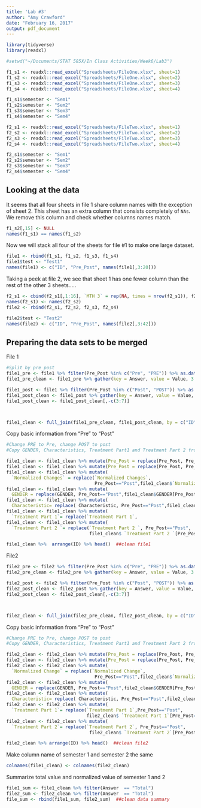 ```yaml
---
title: 'Lab #3'
author: "Amy Crawford"
date: "February 16, 2017"
output: pdf_document
---
```


```r
library(tidyverse)
library(readxl)

#setwd("~/Documents/STAT 585X/In Class Activities/Week6/Lab3")

f1_s1 <- readxl::read_excel("Spreadsheets/FileOne.xlsx", sheet=1) 
f1_s2 <- readxl::read_excel("Spreadsheets/FileOne.xlsx", sheet=2)
f1_s3 <- readxl::read_excel("Spreadsheets/FileOne.xlsx", sheet=3)
f1_s4 <- readxl::read_excel("Spreadsheets/FileOne.xlsx", sheet=4)

f1_s1$semester <- "Sem1"
f1_s2$semester <- "Sem2"
f1_s3$semester <- "Sem3"
f1_s4$semester <- "Sem4"

f2_s1 <- readxl::read_excel("Spreadsheets/FileTwo.xlsx", sheet=1)
f2_s2 <- readxl::read_excel("Spreadsheets/FileTwo.xlsx", sheet=2)
f2_s3 <- readxl::read_excel("Spreadsheets/FileTwo.xlsx", sheet=3)
f2_s4 <- readxl::read_excel("Spreadsheets/FileTwo.xlsx", sheet=4)

f2_s1$semester <- "Sem1"
f2_s2$semester <- "Sem2"
f2_s3$semester <- "Sem3"
f2_s4$semester <- "Sem4"
```


## Looking at the data
It seems that all four sheets in file 1 share column names with the exception of sheet 2. This sheet has an extra column that consists completely of `NAs`. We remove this column and check whether columns names match.
```r
f1_s2[,15] <- NULL
names(f1_s1) == names(f1_s2)
```

Now we will stack all four of the sheets for file #1 to make one large dataset.
```r
file1 <- rbind(f1_s1, f1_s2, f1_s3, f1_s4)
file1$test <- "Test1"
names(file1) <- c("ID", "Pre_Post", names(file1[,3:20]))
```

Taking a peek at file 2, we see that sheet 1 has one fewer column than the rest of the other 3 sheets.....
```r
f2_s1 <- cbind(f2_s1[,1:16], `MTH 3` = rep(NA, times = nrow(f2_s1)), f2_s1[,17:ncol(f2_s1)])
names(f2_s1) <- names(f2_s2)
file2 <- rbind(f2_s1, f2_s2, f2_s3, f2_s4)

file2$test <- "Test2"
names(file2) <- c("ID", "Pre_Post", names(file2[,3:42]))

```


## Preparing the data sets to be merged

File 1
```r
#Split by pre_post
file1_pre <- file1 %>% filter(Pre_Post %in% c("Pre", "PRE")) %>% as.data.frame()
file1_pre_clean <- file1_pre %>% gather(key = Answer, value = Value, 3:13)

file1_post <- file1 %>% filter(Pre_Post %in% c("Post", "POST")) %>% as.data.frame()
file1_post_clean <- file1_post %>% gather(key = Answer, value = Value, 3:13)
file1_post_clean <- file1_post_clean[,-c(3:7)]



file1_clean <- full_join(file1_pre_clean, file1_post_clean, by = c("ID", "semester","test", "Pre_Post", "Answer", "Value")) %>% as.data.frame() 
```

Copy basic information from "Pre" to "Post"
```r
#Change PRE to Pre, change POST to post
#Copy GENDER, Characteristics, Treatment Part1 and Treatment Part 2 from "Pre" to "Post" of same ID.

file1_clean <- file1_clean %>% mutate(Pre_Post = replace(Pre_Post, Pre_Post=="PRE", "Pre"))
file1_clean <- file1_clean %>% mutate(Pre_Post = replace(Pre_Post, Pre_Post=="POST", "Post"))
file1_clean <- file1_clean %>% mutate(
  `Normalized Changes` = replace(`Normalized Changes`, 
                                 Pre_Post=="Post",file1_clean$`Normalized Changes`[Pre_Post=="Pre"]))
file1_clean <- file1_clean %>% mutate(
  GENDER = replace(GENDER, Pre_Post=="Post",file1_clean$GENDER[Pre_Post=="Pre"]))
file1_clean <- file1_clean %>% mutate(
  Characteristic= replace( Characteristic, Pre_Post=="Post",file1_clean$ Characteristic[Pre_Post=="Pre"]))
file1_clean <- file1_clean %>% mutate(
  `Treatment Part 1`= replace(`Treatment Part 1`,                               Pre_Post=="Post",file1_clean$ `Treatment Part 1`[Pre_Post=="Pre"]))
file1_clean <- file1_clean %>% mutate(
  `Treatment Part 2 `= replace(`Treatment Part 2 `, Pre_Post=="Post",
                               file1_clean$ `Treatment Part 2 `[Pre_Post=="Pre"]))

file1_clean %>%  arrange(ID) %>% head()  ##clean file1
```

File2
```r
file2_pre <- file2 %>% filter(Pre_Post %in% c("Pre", "PRE")) %>% as.data.frame()
file2_pre_clean <- file2_pre %>% gather(key = Answer, value = Value, 3:35)

file2_post <- file2 %>% filter(Pre_Post %in% c("Post", "POST")) %>% as.data.frame()
file2_post_clean <- file2_post %>% gather(key = Answer, value = Value, 3:35)
file2_post_clean <- file2_post_clean[,-c(3:7)]



file2_clean <- full_join(file2_pre_clean, file2_post_clean, by = c("ID", "semester","test", "Pre_Post", "Answer", "Value")) %>% as.data.frame() 

```

Copy basic information from "Pre" to "Post"
```r
#Change PRE to Pre, change POST to post
#Copy GENDER, Characteristics, Treatment Part1 and Treatment Part 2 from "Pre" to "Post" of same ID.

file2_clean <- file2_clean %>% mutate(Pre_Post = replace(Pre_Post, Pre_Post=="PRE", "Pre"))
file2_clean <- file2_clean %>% mutate(Pre_Post = replace(Pre_Post, Pre_Post=="POST", "Post"))
file2_clean <- file2_clean %>% mutate(
  `Normalized Change` = replace(`Normalized Change`, 
                                 Pre_Post=="Post",file2_clean$`Normalized Change`[Pre_Post=="Pre"]))
file2_clean <- file2_clean %>% mutate(
  GENDER = replace(GENDER, Pre_Post=="Post",file2_clean$GENDER[Pre_Post=="Pre"]))
file2_clean <- file2_clean %>% mutate(
  Characteristic= replace( Characteristic, Pre_Post=="Post",file2_clean$ Characteristic[Pre_Post=="Pre"]))
file2_clean <- file2_clean %>% mutate(
  `Treatment Part 1`= replace(`Treatment Part 1`,Pre_Post=="Post",
                              file2_clean$ `Treatment Part 1`[Pre_Post=="Pre"]))
file2_clean <- file2_clean %>% mutate(
  `Treatment Part 2`= replace(`Treatment Part 2`, Pre_Post=="Post",
                               file2_clean$ `Treatment Part 2`[Pre_Post=="Pre"]))

file2_clean %>% arrange(ID) %>% head()  ##clean file2
```

Make column name of semester 1 and semester 2 the same
```r
colnames(file1_clean) <- colnames(file2_clean)
```

Summarize total value and normalized value of semester 1 and 2
```r
file1_sum <- file1_clean %>% filter(Answer  == "Total")
file2_sum <- file2_clean %>% filter(Answer  == "Total")
file_sum <- rbind(file1_sum, file2_sum)  ##clean data summary
```



